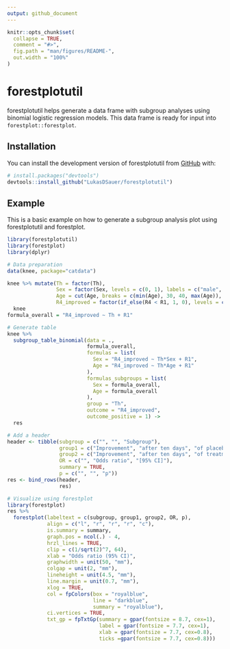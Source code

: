 ```yaml
---
output: github_document
---
```


<!-- README.md is generated from README.Rmd. Please edit that file -->

```r
knitr::opts_chunk$set(
  collapse = TRUE,
  comment = "#>",
  fig.path = "man/figures/README-",
  out.width = "100%"
)
```

# forestplotutil

<!-- badges: start -->
<!-- badges: end -->

forestplotutil helps generate a data frame with subgroup analyses using binomial
logistic regression models. This data frame is ready for input into
`forestplot::forestplot`.

## Installation

You can install the development version of forestplotutil from [GitHub](https://github.com/) with:

``` r
# install.packages("devtools")
devtools::install_github("LukasDSauer/forestplotutil")
```

## Example

This is a basic example on how to generate a subgroup analysis plot using forestplotutil and forestplot.

```r
library(forestplotutil)
library(forestplot)
library(dplyr)

# Data preparation
data(knee, package="catdata")

knee %>% mutate(Th = factor(Th),
                Sex = factor(Sex, levels = c(0, 1), labels = c("male", "female")),
                Age = cut(Age, breaks = c(min(Age), 30, 40, max(Age)), include.lowest = TRUE),
                R4_improved = factor(if_else(R4 < R1, 1, 0), levels = c(1, 0))) ->
  knee
formula_overall = "R4_improved ~ Th + R1"

# Generate table
knee %>%
  subgroup_table_binomial(data = .,
                          formula_overall,
                          formulas = list(
                            Sex = "R4_improved ~ Th*Sex + R1",
                            Age = "R4_improved ~ Th*Age + R1"
                          ),
                          formulas_subgroups = list(
                            Sex = formula_overall,
                            Age = formula_overall
                          ),
                          group = "Th",
                          outcome = "R4_improved",
                          outcome_positive = 1) ->
  res

# Add a header
header <- tibble(subgroup = c("", "", "Subgroup"),
                 group1 = c("Improvement", "after ten days", "of placebo"),
                 group2 = c("Improvement", "after ten days", "of treatment"),
                 OR = c("", "Odds ratio", "[95% CI]"),
                 summary = TRUE,
                 p = c("", "", "p"))
res <- bind_rows(header,
                 res)

# Visualize using forestplot
library(forestplot)
res %>%
  forestplot(labeltext = c(subgroup, group1, group2, OR, p),
             align = c("l", "r", "r", "r", "c"),
             is.summary = summary,
             graph.pos = ncol(.) - 4,
             hrzl_lines = TRUE,
             clip = c(1/sqrt(2)^7, 64),
             xlab = "Odds ratio (95% CI)",
             graphwidth = unit(50, "mm"),
             colgap = unit(2, "mm"),
             lineheight = unit(4.5, "mm"),
             line.margin = unit(0.7, "mm"),
             xlog = TRUE,
             col = fpColors(box = "royalblue",
                            line = "darkblue",
                            summary = "royalblue"),
             ci.vertices = TRUE,
             txt_gp = fpTxtGp(summary = gpar(fontsize = 8.7, cex=1),
                              label = gpar(fontsize = 7.7, cex=1),
                              xlab = gpar(fontsize = 7.7, cex=0.8),
                              ticks =gpar(fontsize = 7.7, cex=0.8)))
```

